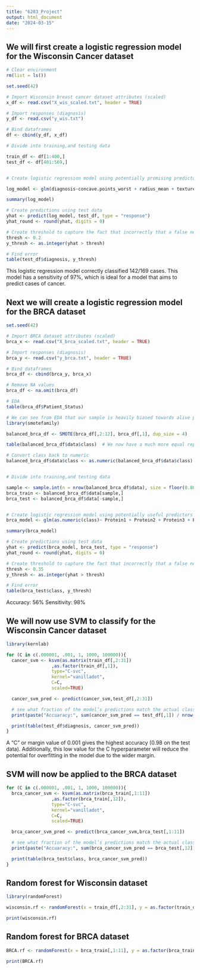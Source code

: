 ```yaml
---
title: "6203_Project"
output: html_document
date: "2024-03-15"
---
```


## We will first create a logistic regression model for the Wisconsin Cancer dataset

```r
# Clear environment 
rm(list = ls())

set.seed(42)

# Import Wisconsin breast cancer dataset attributes (scaled)
x_df <- read.csv("X_wis_scaled.txt", header = TRUE)

# Import responses (diagnosis)
y_df <- read.csv("y_wis.txt")

# Bind dataframes
df <- cbind(y_df, x_df)

# Divide into training,and testing data

train_df <- df[1:400,]
test_df <- df[401:569,]


# Create logistic regression model using potentially promising predictors from EDA

log_model <- glm(diagnosis~concave.points_worst + radius_mean + texture_se + symmetry_se, data = train_df, family = binomial(link = "logit"))

summary(log_model)

# Create predictions using test data
yhat <- predict(log_model, test_df, type = "response")
yhat_round <- round(yhat, digits = 0)

# Create threshold to capture the fact that incorrectly that a false negative is 5x as bad as a false positive
thresh <- 0.2
y_thresh <- as.integer(yhat > thresh)

# Find error
table(test_df$diagnosis, y_thresh)


```
This logistic regression model correctly classified 142/169 cases.  This model has a sensitivity of 97%, which is ideal for a model that aims to predict cases of cancer.


## Next we will create a logistic regression model for the BRCA dataset

```r
set.seed(42)

# Import BRCA dataset attributes (scaled)
brca_x <- read.csv("X_brca_scaled.txt", header = TRUE)

# Import responses (diagnosis)
brca_y <- read.csv("y_brca.txt", header = TRUE)

# Bind dataframes
brca_df <- cbind(brca_y, brca_x)

# Remove NA values
brca_df <- na.omit(brca_df)

# EDA
table(brca_df$Patient_Status)

# We can see from EDA that our sample is heavily biased towards alive people.  We will attempt to resample to get a more even sample
library(smotefamily)

balanced_brca_df <- SMOTE(brca_df[,2:12], brca_df[,1], dup_size = 4)

table(balanced_brca_df$data$class)  # We now have a much more equal representation of the response in the sample

# Convert class back to numeric
balanced_brca_df$data$class <- as.numeric(balanced_brca_df$data$class)


# Divide into training,and testing data

sample <- sample.int(n = nrow(balanced_brca_df$data), size = floor(0.80 * nrow(balanced_brca_df$data)), replace = F)
brca_train <- balanced_brca_df$data[sample,]
brca_test <- balanced_brca_df$data[-sample,]


# Create logistic regression model using potentially useful predictors from EDA
brca_model <- glm(as.numeric(class)~ Protein1 + Protein2 + Protein3 + Protein4 + Histology, data = brca_train, family = binomial(link = "logit"))

summary(brca_model)

# Create predictions using test data
yhat <- predict(brca_model, brca_test, type = "response")
yhat_round <- round(yhat, digits = 0)

# Create threshold to capture the fact that incorrectly that a false negative is 5x as bad as a false positive
thresh <- 0.35
y_thresh <- as.integer(yhat > thresh)

# Find error
table(brca_test$class, y_thresh)
```

Accuracy: 56%
Sensitivity: 98%


## We will now use SVM to classify for the Wisconsin Cancer dataset

```r
library(kernlab)

for (C in c(.000001, .001, 1, 1000, 100000)){
  cancer_svm <- ksvm(as.matrix(train_df[,2:31])
                 ,as.factor(train_df[,1]),
                 type="C-svc",
                 kernel="vanilladot",
                 C=C,
                 scaled=TRUE)

  cancer_svm_pred <- predict(cancer_svm,test_df[,2:31])

  # see what fraction of the model’s predictions match the actual classification
  print(paste("Accuaracy:", sum(cancer_svm_pred == test_df[,1]) / nrow(test_df), "with C =", C))

  print(table(test_df$diagnosis, cancer_svm_pred))
}


```

A "C" or margin value of 0.001 gives the highest accuracy (0.98 on the test data).  Additionally, this low value for the C hyperparameter will reduce the potential for overfitting in the model due to the wider margin.


## SVM will now be applied to the BRCA dataset

```r
for (C in c(.000001, .001, 1, 1000, 100000)){
  brca_cancer_svm <- ksvm(as.matrix(brca_train[,1:11])
                 ,as.factor(brca_train[,12]),
                 type="C-svc",
                 kernel="vanilladot",
                 C=C,
                 scaled=TRUE)

  brca_cancer_svm_pred <- predict(brca_cancer_svm,brca_test[,1:11])

  # see what fraction of the model’s predictions match the actual classification
  print(paste("Accuaracy:", sum(brca_cancer_svm_pred == brca_test[,12]) / nrow(brca_test), "with C =", C))

  print(table(brca_test$class, brca_cancer_svm_pred))
}
```


## Random forest for Wisconsin dataset

```r
library(randomForest)

wisconsin.rf <- randomForest(x = train_df[,2:31], y = as.factor(train_df[,1]), xtest = test_df[,2:31], ytest = as.factor(test_df[,1]))

print(wisconsin.rf)

```
## Random forest for BRCA dataset

```r

BRCA.rf <- randomForest(x = brca_train[,1:11], y = as.factor(brca_train[,12]), xtest = brca_test[,1:11], ytest = as.factor(brca_test[,12]))

print(BRCA.rf)
```

